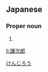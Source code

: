 ==Japanese==
{{ja-kanjitab|謙|次|郎}}

===Proper noun===
{{ja-pos|proper|けんじろう}}

# {{given name|male|lang=ja}}

[[Category:Japanese male given names|けんじろう]]

[[li:謙次郎]]